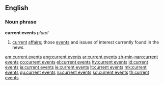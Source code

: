==English==
===Noun phrase===
'''current events''' ''plural''

#[[current]] [[affairs]]; those [[event]]s and issues of interest currently found in the news.

[[am:current events]]
[[ang:current events]]
[[ar:current events]]
[[zh-min-nan:current events]]
[[co:current events]]
[[el:current events]]
[[hy:current events]]
[[id:current events]]
[[ia:current events]]
[[ie:current events]]
[[lt:current events]]
[[mk:current events]]
[[qu:current events]]
[[ru:current events]]
[[sd:current events]]
[[th:current events]]